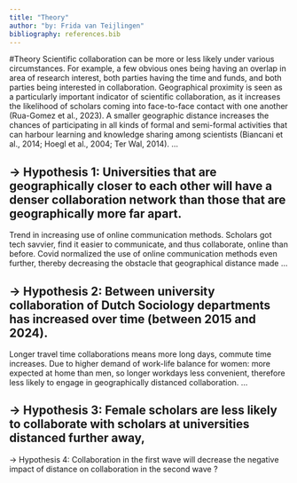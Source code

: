 ```yaml
---
title: "Theory"
author: "by: Frida van Teijlingen"
bibliography: references.bib
---
```


#Theory
Scientific collaboration can be more or less likely under various circumstances. For example, a few obvious ones being having an overlap in area of research interest, both parties having the time and funds, and both parties being interested in collaboration.  Geographical proximity is seen as a particularly important indicator of scientific collaboration, as it increases the likelihood of scholars coming into face-to-face contact with one another (Rua-Gomez et al., 2023). A smaller geographic distance increases the chances of participating in all kinds of formal and semi-formal activities that can harbour learning and knowledge sharing among scientists (Biancani et al., 2014; Hoegl et al., 2004; Ter Wal, 2014).
...

-> Hypothesis 1: Universities that are geographically closer to each other will have a denser collaboration network than those that are geographically more far apart.
---


Trend in increasing use of online communication methods. Scholars got tech savvier, find it easier to communicate, and thus collaborate, online than before. Covid normalized the use of online communication methods even further, thereby decreasing the obstacle that geographical distance made
...

-> Hypothesis 2: Between university collaboration of Dutch Sociology departments has increased over time (between 2015 and 2024). 
---


Longer travel time collaborations means more long days, commute time increases. Due to higher demand of work-life balance for women: more expected at home than men, so longer workdays less convenient, therefore less likely to engage in geographically distanced collaboration.
...

-> Hypothesis 3: Female scholars are less likely to collaborate with scholars at universities distanced further away, 
---



-> Hypothesis 4: Collaboration in the first wave will decrease the negative impact of distance on collaboration in the second wave             ?